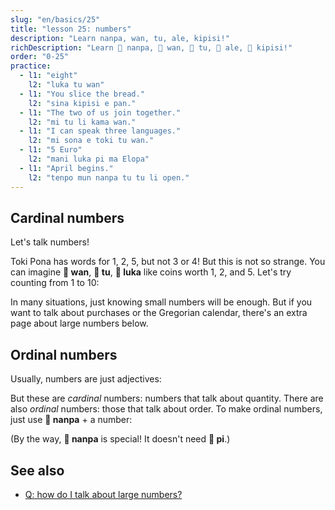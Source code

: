 ```yaml
---
slug: "en/basics/25"
title: "lesson 25: numbers"
description: "Learn nanpa, wan, tu, ale, kipisi!"
richDescription: "Learn 󱤽 nanpa, 󱥳 wan, 󱥮 tu, 󱤄 ale, 󱥻 kipisi!"
order: "0-25"
practice:
  - l1: "eight"
    l2: "luka tu wan"
  - l1: "You slice the bread."
    l2: "sina kipisi e pan."
  - l1: "The two of us join together."
    l2: "mi tu li kama wan."
  - l1: "I can speak three languages."
    l2: "mi sona e toki tu wan."
  - l1: "5 Euro"
    l2: "mani luka pi ma Elopa"
  - l1: "April begins."
    l2: "tenpo mun nanpa tu tu li open."
---
```



## Cardinal numbers

Let's talk numbers!

<List>
  <Word sl="wan" m="one; united" />
  <Word sl="tu" m="two; divided" />
  <Word sl="luka" m="five, hand" />
  <Word sl="mute" m="many" />
  <Word sl="ale" m="all, every" />
  <Word sl="kipisi" m="piece, part; to split" />
</List>

Toki Pona has words for 1, 2, 5, but not 3 or 4! But this is not so strange. You can imagine **󱥳 wan**, **󱥮 tu**, **󱤭 luka** like coins worth 1, 2, and 5. Let's try counting from 1 to 10:

<List>
    <Word sl="wan" m="one" />
    <Word sl="tu" m="two" />
    <Word sl="tu wan" m="three" />
    <Word sl="tu tu" m="four" />
    <Word sl="luka" m="five" />
    <Word sl="luka wan" m="six" />
    <Word sl="luka tu" m="seven" />
    <Word sl="luka tu wan" m="eight" />
    <Word sl="luka tu tu" m="nine" />
    <Word sl="luka luka" m="ten" />
</List>

In many situations, just knowing small numbers will be enough. But if you want to talk about purchases or the Gregorian calendar, there's an extra page about large numbers below.

## Ordinal numbers

Usually, numbers are just adjectives:

<List>
    <Word sl="kala wan" m="one fish" />
    <Word sl="soko tu tu" m="four mushrooms" />
    <Word sl="mun luka" m="five months" />
</List>

But these are *cardinal* numbers: numbers that talk about quantity. There are also *ordinal* numbers: those that talk about order. To make ordinal numbers, just use **󱤽 nanpa** + a number:

<List>
    <Word sl="nanpa" m="number; the ...-th" />
    <Word sl="kala nanpa wan" m="the first fish" />
    <Word sl="soko nanpa tu tu" m="the fourth mushroom" />
    <Word sl="mun nanpa luka" m="the fifth month" />
</List>

(By the way, **󱤽 nanpa** is special! It doesn't need **󱥍 pi**.)

<Practice exercises={frontmatter.practice} client:only="react" />

## See also
* [Q: how do I talk about large numbers?](en/more/large-numbers/)
